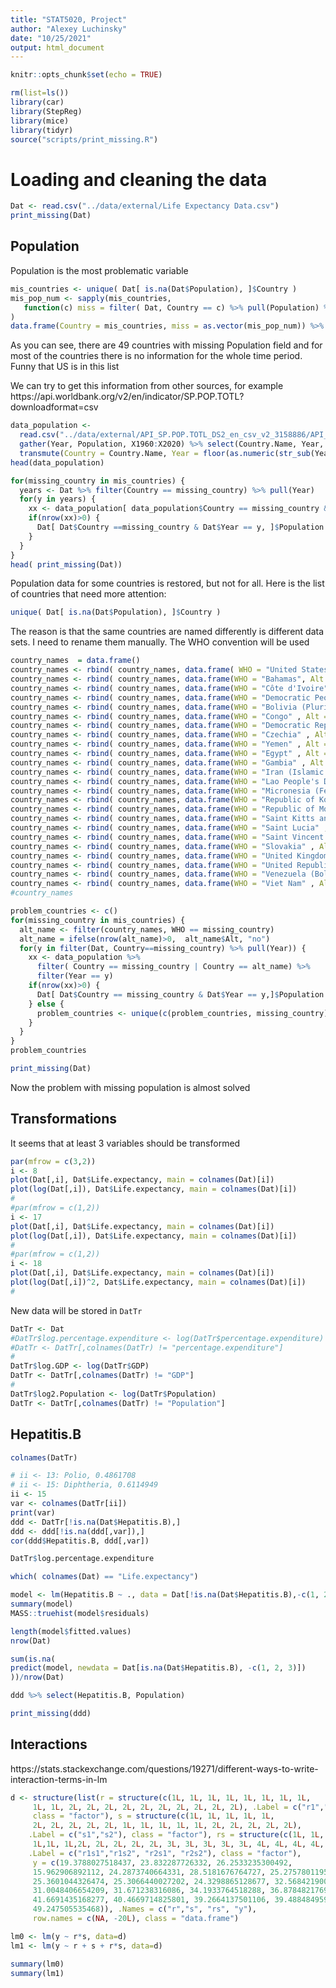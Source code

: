 ```yaml
---
title: "STAT5020, Project"
author: "Alexey Luchinsky"
date: "10/25/2021"
output: html_document
---
```


```r
knitr::opts_chunk$set(echo = TRUE)
```

```r
rm(list=ls())
library(car)
library(StepReg)
library(mice)
library(tidyr)
source("scripts/print_missing.R")
```


# Loading and cleaning the data

```r
Dat <- read.csv("../data/external/Life Expectancy Data.csv")
print_missing(Dat)
```
## Population

Population is the most problematic variable

```r
mis_countries <- unique( Dat[ is.na(Dat$Population), ]$Country )
mis_pop_num <- sapply(mis_countries, 
   function(c) miss = filter( Dat, Country == c) %>% pull(Population) %>% is.na %>% sum %>% as.numeric
)
data.frame(Country = mis_countries, miss = as.vector(mis_pop_num)) %>% arrange(miss)
```
As you can see, there are 49 countries with missing Population field and for most of the countries there is no information for the whole time period. Funny that US is in this list

We can try to get this information from other sources, for example https://api.worldbank.org/v2/en/indicator/SP.POP.TOTL?downloadformat=csv


```r
data_population <- 
  read.csv("../data/external/API_SP.POP.TOTL_DS2_en_csv_v2_3158886/API_SP.POP.TOTL_DS2_en_csv_v2_3158886.csv", skip = 3) %>% 
  gather(Year, Population, X1960:X2020) %>% select(Country.Name, Year, Population) %>% 
  transmute(Country = Country.Name, Year = floor(as.numeric(str_sub(Year, 2, 5))), Populaion = Population)
head(data_population)
```



```r
for(missing_country in mis_countries) {
  years <- Dat %>% filter(Country == missing_country) %>% pull(Year)
  for(y in years) {
    xx <- data_population[ data_population$Country == missing_country & data_population$Year == y, ]
    if(nrow(xx)>0) {
      Dat[ Dat$Country ==missing_country & Dat$Year == y, ]$Population = xx$Populaion
    }
  }
}
head( print_missing(Dat))
```  

Population data for some countries is restored, but not for all. Here is the list of countries that need more attention:

```r
unique( Dat[ is.na(Dat$Population), ]$Country )
```

The reason is that the same countries are named differently is different data sets. I need to rename them manually. The WHO convention will be used

```r
country_names  = data.frame()
country_names <- rbind( country_names, data.frame( WHO = "United States of America", Alt = "United States"))
country_names <- rbind( country_names, data.frame(WHO = "Bahamas", Alt = "Bahamas, The" ))
country_names <- rbind( country_names, data.frame(WHO = "Côte d'Ivoire", Alt = "Cote d'Ivoire"))
country_names <- rbind( country_names, data.frame(WHO = "Democratic People's Republic of Korea" , Alt = "Korea, Dem. People's Rep."))
country_names <- rbind( country_names, data.frame(WHO = "Bolivia (Plurinational State of)" , Alt = "Bolivia"))
country_names <- rbind( country_names, data.frame(WHO = "Congo" , Alt = "Congo, Dem. Rep."))
country_names <- rbind( country_names, data.frame(WHO = "Democratic Republic of the Congo" , Alt = "Congo, Dem. Rep."))
country_names <- rbind( country_names, data.frame(WHO = "Czechia" , Alt = "Czech Republic"))
country_names <- rbind( country_names, data.frame(WHO = "Yemen" , Alt = "Yemen, Rep."))
country_names <- rbind( country_names, data.frame(WHO = "Egypt" , Alt = "Egypt, Arab Rep."))
country_names <- rbind( country_names, data.frame(WHO = "Gambia" , Alt = "Gambia, The"))
country_names <- rbind( country_names, data.frame(WHO = "Iran (Islamic Republic of)" , Alt = "Iran, Islamic Rep."))
country_names <- rbind( country_names, data.frame(WHO = "Lao People's Democratic Republic" , Alt = "Lao PDR"))
country_names <- rbind( country_names, data.frame(WHO = "Micronesia (Federated States of)" , Alt = "Micronesia, Fed. Sts."))
country_names <- rbind( country_names, data.frame(WHO = "Republic of Korea" , Alt = "Korea, Rep."))
country_names <- rbind( country_names, data.frame(WHO = "Republic of Moldova" , Alt = "Moldova"))
country_names <- rbind( country_names, data.frame(WHO = "Saint Kitts and Nevis" , Alt = "St. Kitts and Nevis"))
country_names <- rbind( country_names, data.frame(WHO = "Saint Lucia" , Alt = "St. Lucia"))
country_names <- rbind( country_names, data.frame(WHO = "Saint Vincent and the Grenadines" , Alt = "St. Vincent and the Grenadines"))
country_names <- rbind( country_names, data.frame(WHO = "Slovakia" , Alt = "Slovak Republic"))
country_names <- rbind( country_names, data.frame(WHO = "United Kingdom of Great Britain and Northern Ireland" , Alt = "United Kingdom"))
country_names <- rbind( country_names, data.frame(WHO = "United Republic of Tanzania" , Alt = "Tanzania"))
country_names <- rbind( country_names, data.frame(WHO = "Venezuela (Bolivarian Republic of)" , Alt = "Venezuela, RB"))
country_names <- rbind( country_names, data.frame(WHO = "Viet Nam" , Alt = "Vietnam"))
#country_names
```


```r
problem_countries <- c()
for(missing_country in mis_countries) {
  alt_name <- filter(country_names, WHO == missing_country)
  alt_name = ifelse(nrow(alt_name)>0,  alt_name$Alt, "no")
  for(y in filter(Dat, Country==missing_country) %>% pull(Year)) {
    xx <- data_population %>% 
      filter( Country == missing_country | Country == alt_name) %>% 
      filter(Year == y)
    if(nrow(xx)>0) {
      Dat[ Dat$Country == missing_country & Dat$Year == y,]$Population = xx$Populaion
    } else {
      problem_countries <- unique(c(problem_countries, missing_country))
    }
  }
}
problem_countries
```

```r
print_missing(Dat)
```

Now the problem with missing population is almost solved

## Transformations

It seems that at least 3 variables should be transformed

```r
par(mfrow = c(3,2))
i <- 8
plot(Dat[,i], Dat$Life.expectancy, main = colnames(Dat)[i])
plot(log(Dat[,i]), Dat$Life.expectancy, main = colnames(Dat)[i])
#
#par(mfrow = c(1,2))
i <- 17
plot(Dat[,i], Dat$Life.expectancy, main = colnames(Dat)[i])
plot(log(Dat[,i]), Dat$Life.expectancy, main = colnames(Dat)[i])
#
#par(mfrow = c(1,2))
i <- 18
plot(Dat[,i], Dat$Life.expectancy, main = colnames(Dat)[i])
plot(log(Dat[,i])^2, Dat$Life.expectancy, main = colnames(Dat)[i])
#
```

New data will be stored in `DatTr`

```r
DatTr <- Dat
#DatTr$log.percentage.expenditure <- log(DatTr$percentage.expenditure)
#DatTr <- DatTr[,colnames(DatTr) != "percentage.expenditure"]
#
DatTr$log.GDP <- log(DatTr$GDP)
DatTr <- DatTr[,colnames(DatTr) != "GDP"]
#
DatTr$log2.Population <- log(DatTr$Population)
DatTr <- DatTr[,colnames(DatTr) != "Population"]

```


## Hepatitis.B

```r
colnames(DatTr)
```


```r
# ii <- 13: Polio, 0.4861708
# ii <- 15: Diphtheria, 0.6114949
ii <- 15
var <- colnames(DatTr[ii])
print(var)
ddd <- DatTr[!is.na(Dat$Hepatitis.B),]
ddd <- ddd[!is.na(ddd[,var]),]
cor(ddd$Hepatitis.B, ddd[,var])
```

```r
DatTr$log.percentage.expenditure
```


```r
which( colnames(Dat) == "Life.expectancy")
```

```r
model <- lm(Hepatitis.B ~ ., data = Dat[!is.na(Dat$Hepatitis.B),-c(1, 2, 3)])
summary(model)
MASS::truehist(model$residuals)
```
```r
length(model$fitted.values)
nrow(Dat)
```

```r
sum(is.na(
predict(model, newdata = Dat[is.na(Dat$Hepatitis.B), -c(1, 2, 3)])
))/nrow(Dat)
```


```r
ddd %>% select(Hepatitis.B, Population)
```


```r
print_missing(ddd)
```



## Interactions

https://stats.stackexchange.com/questions/19271/different-ways-to-write-interaction-terms-in-lm

```r
d <- structure(list(r = structure(c(1L, 1L, 1L, 1L, 1L, 1L, 1L, 1L,
     1L, 1L, 2L, 2L, 2L, 2L, 2L, 2L, 2L, 2L, 2L, 2L), .Label = c("r1","r2"),
     class = "factor"), s = structure(c(1L, 1L, 1L, 1L, 1L, 
     2L, 2L, 2L, 2L, 2L, 1L, 1L, 1L, 1L, 1L, 2L, 2L, 2L, 2L, 2L), 
    .Label = c("s1","s2"), class = "factor"), rs = structure(c(1L, 1L,
     1L,1L, 1L,2L, 2L, 2L, 2L, 2L, 3L, 3L, 3L, 3L, 3L, 4L, 4L, 4L, 4L, 4L),
    .Label = c("r1s1","r1s2", "r2s1", "r2s2"), class = "factor"), 
     y = c(19.3788027518437, 23.832287726332, 26.2533235300492,
     15.962906892112, 24.2873740664331, 28.5181676764727, 25.2757801195961,
     25.3601044326474, 25.3066440027202, 24.3298865128677, 32.5684219007394,
     31.0048406654209, 31.671238316086, 34.1933764518288, 36.8784821769123,
     41.6691435168277, 40.4669714825801, 39.2664137501106, 39.4884849591932,
     49.247505535468)), .Names = c("r","s", "rs", "y"), 
     row.names = c(NA, -20L), class = "data.frame")
```

```r
lm0 <- lm(y ~ r*s, data=d)
lm1 <- lm(y ~ r + s + r*s, data=d)
```

```r
summary(lm0)
summary(lm1)
```

